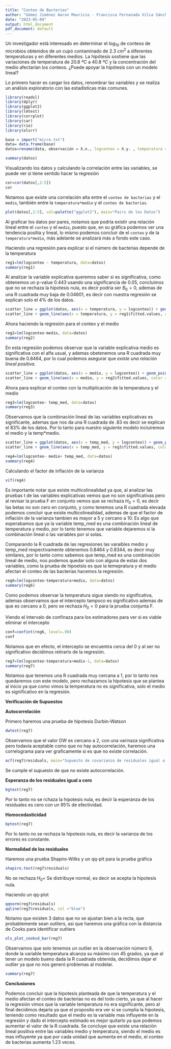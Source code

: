 ```yaml
---
title: "Conteo de Bacterias"
author: "Gómez Jiménez Aaron Mauricio - Francisca Fernanada Vilca Sánchez"
date: "2023-05-09"
output: html_document
pdf_document: default
---
```


Un investigador está interesado en determinar el $log_{10}$ de conteos de microbios obtenidos de un cupó contaminado de $2.3$ $cm^2$ a diferentes temperaturas y en diferentes medios. La hipótesis sostiene que las variaciones de temperatura de $20.8$ $ºC$ a $40.8$ $ºC$ y la concentración del medio afectarían los conteos.
¿Puede apoyar la hipótesis con un modelo lineal? 

Lo primero hacer es cargar los datos, renombrar las variables y se realiza un análisis exploratorio con las estadísticas más comunes.

```r
library(readxl)
library(dplyr)
library(ggplot2)
library(lmtest)
library(corrplot)
library(car)
library(rio)
library(olsrr)
```


```r
base = import("micro.txt")
data= data.frame(base)
datos=rename(data, observación = X.n., logconteo = X.y. , temperatura = X.x1. , medio =X.x2. , temp_med = X.x3. )
```


```r
summary(datos)
```

Visualizando los datos y calculando la correlación entre las variables, se puede ver si tiene sentido hacer la regresión 

```r
cor=cor(datos[,2:5])
cor
```

Notamos que existe una correlación alta entre el `conteo de bacterias` y el `medio`, también entre la `temperatura*medio` y el `conteo de bacterias`.

```r
plot(datos[,2:5], col=palette("ggplot2"), main="Pairs de los Datos")
```

Al graficar los datos por pares, notamos que podría existir una relación lineal entre el `conteo` y el `medio`, puesto que, en su gráfica podemos ver una tendencia positia y lineal, lo mismo podemos concluir de el `conteo` y de la `temperatura*medio`, más adelante se analizará más a fondo este caso.

Haciendo una regresión para explicar si el número de bacterias depende de la temperatura 

```r
reg1=lm(logconteo ~ temperatura, data=datos)
summary(reg1)
```

Al analizar la variable explicativa queremos saber si es significativa, como  obtenemos un p-value 0.443 usando una significancía de 0.05, concluimos que no se rechaza la hipotesis nula, es decir podría ser $B_0=0$, ademas de una R cuadrada muy baja de 0.04601, es decir con nuestra regresión se explican solo el 4% de los datos.


```r
scatter_line = ggplot(datos, aes(x = temperatura, y = logconteo)) + geom_point(color = "blue", size = 1)
scatter_line + geom_line(aes(x = temperatura, y = reg1$fitted.values, color = "red"))
```

Ahora haciendo la regresión para el conteo y el medio 

```r
reg2=lm(logconteo~medio, data=datos)
summary(reg2)
```

En esta regresión podemos observar que la variable explicativa medio es significativa con el alfa usual, y ademas obetenemos una R cuadrada  muy buena de 0.8464, por lo cual podemos asegurar que *existe una relación lineal positiva*.


```r
scatter_line = ggplot(datos, aes(x = medio, y = logconteo)) + geom_point(color = "brown", size = 1)
scatter_line + geom_line(aes(x = medio, y = reg2$fitted.values, color = "red"))
```

Ahora para explicar el conteo con la multiplicación de la temperatura y el medio

```r
reg3=lm(logconteo~ temp_med, data=datos)
summary(reg3)
```

Observamos que la combinación lineal de las variables explicativas es significante, ademas que nos da una R cuadrada de .83 es decir se explican el 83% de los datos. Por lo tanto para nuestro siguiente modelo incluiremos el medio y la temp*medio.


```r
scatter_line = ggplot(datos, aes(x = temp_med, y = logconteo)) + geom_point(color = "green", size = 1)
scatter_line + geom_line(aes(x = temp_med, y = reg3$fitted.values, color = "red"))
```


```r
reg4=lm(logconteo~ medio+ temp_med, data=datos)
summary(reg4)
```

Calculando el factor de inflación de la varianza

```r
vif(reg4)
```

Es importante notar que existe multicolinealidad ya que, al analizar las pruebas t de las variables explicativas vemos que no son significativas pero al revisar la prueba F en conjunto vemos que se rechaza $H_0=0$, es decir las betas no son cero en conjunto, y como tenemos una R cuadrada elevada podemos concluir que existe multicolinealidad, ademas de que el factor de inflación de la varianza tambien es mayor a 5 y cercano a 10. Es algo que esperabamos que ya la variable temp_med es una combinación lineal de temperatura y medio, por lo tanto tenemos que variable dejaremos si la combinación lineal o las variables por sí solas.

Comparando la R cuadrada de las regresiones las varaibles medio y temp_med respectivamente obtenemos 0.8464  y 0.8344, es decir muy similares, por lo tanto como sabemos que temp_med es una combinación lineal de medio, nos podemos quedar solo con alguna de estas dos variables, como la prueba de hipoetsis es que la temepratura y el medio afectan el conteo de las bacterias hacemos la regresión.



```r
reg6=lm(logconteo~temperatura+medio, data=datos)
summary(reg6)
```
Como podemos observar la temperatura sigue siendo no significativa, ademas observamos que el intercepto tampoco es significativo ademas de que es cercano a $0$, pero se rechaza $H_0=0$ para la prueba conjunta F.

Viendo el intervalo de confinaza para los estimadores para ver si es viable eliminar el intercepto

```r
conf=confint(reg6, level=.90)
conf
```

Notamos que en efecto, el intercepto se encuentra cerca del $0$ y al ser no significativo decidimos retirarlo de la regresión.

```r
reg7=lm(logconteo~temperatura+medio-1, data=datos)
summary(reg7)
```

Notamos que tenemos una R cuadrada muy cercana a 1, por lo tanto nos quedaremos con este modelo, pero rechazamos la hipotesis que se plantea al inicio ya que como vimos la temperatura no es significativa, solo el medio es significativo en la regresión.

**Verificación de Supuestos**

**Autocorrelación**

Primero haremos una prueba de hipotesis Durbin-Watson 

```r
dwtest(reg7)
```

Observamos que el valor DW es cercano a 2, con una varinaza significativa pero todavía aceptable como que no hay autocorrelación, haremos una correlograma para ver graficamente si es que no existe correlación.

```r
acf(reg7$residuals, main="Supuesto de covarianza de residuales igual a cero")
```

Se cumple el supuesto de que no existe autocorrelación.

**Esperanza de los residuales igual a cero**

```r
bgtest(reg7)
```
 Por lo tanto no se rchaza la hipotesis nula, es decir la esperanza de los residuales es cero con un 95% de efectividad.
 
**Homocedasticidad**

```r
bptest(reg7)
```
Por lo tanto no se rechaza la hipotesis nula, es decir la varianza de los errores es constante.

**Normalidad de los residuales**

Haremos una prueba Shapiro-Wilks y un qq-plt para la prueba gráfica

```r
shapiro.test(reg7$residuals)
```

No se rechaza $H_0$= Se distribuye normal, es decir se acepta la hipotesis nula.

Haciendo un qq-plot 

```r
qqnorm(reg7$residuals)
qqline(reg7$residuals, col ="blue")
```

Notamo que existen 3 datos que no se ajustan bien a la recta, que probablemente sean outliers, asi que haremos una gráfica con la distancia de Cooks para identificar outliers

```r
ols_plot_cooksd_bar(reg7)
```


Observamos que solo tenemos un outlier en la observación número 9, donde la variable temperatura alcanza su máximo con 45 grados, ya que al tener un modelo bueno dada la R cuadrada obtenida, decidimos dejar el outlier ya que no nos generó problemas al modelar.


```r
summary(reg7)
```

**Conclusiones**

Podemos concluir que la hipotesis planteada de que la temperatura y el medio afectan el conteo de bacterias no es del todo cierto, ya que al hacer la regresión vimos que la variable temperatura no era significante, pero al final decidimos dejarla ya que el proposito era ver si se cumplia la hipotesis, teniendo como resultado que el medio es la variable mas influyente en la regresión y dado el intercepto estimado es mejor quitarlo ya que podemos aumentar el valor de la R cuadrada.
Se concluye que existe una relación lineal positiva entre las variables medio y temperatura, siendo el medio es mas influyente ya que por cada unidad que aumenta en el medio, el conteo de bacterias aumenta 1.23 veces.




